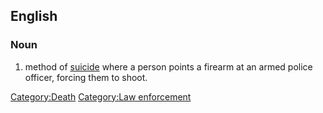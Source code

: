 ==English==
===Noun===
{{en-noun|deaths by cop}}
# method of [[suicide]] where a person points a firearm at an armed police officer, forcing them to shoot.

[[Category:Death]]
[[Category:Law enforcement]]